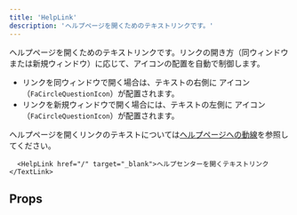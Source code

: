 ```yaml
---
title: 'HelpLink'
description: 'ヘルプページを開くためのテキストリンクです。'
---
```



ヘルプページを開くためのテキストリンクです。リンクの開き方（同ウィンドウまたは新規ウィンドウ）に応じて、アイコンの配置を自動で制御します。

- リンクを同ウィンドウで開く場合は、テキストの右側に <FaCircleQuestionIcon alt="ヘルプセンター" color="TEXT_LINK" /> アイコン（`FaCircleQuestionIcon`）が配置されます。
- リンクを新規ウィンドウで開く場合には、テキストの左側に<FaCircleQuestionIcon alt="ヘルプセンター" color="TEXT_LINK" /> アイコン（`FaCircleQuestionIcon`）が配置されます。

ヘルプページを開くリンクのテキストについては[ヘルプページへの動線](/products/contents/ui-text/help-link/)を参照してください。

```tsx editable
  <HelpLink href="/" target="_blank">ヘルプセンターを開くテキストリンク</TextLink>
```

<ComponentStory name="HelpLink" />

## Props

<ComponentPropsTable name="HelpLink" />